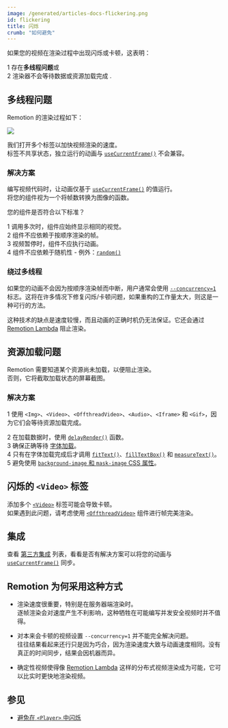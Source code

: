 ```yaml
---
image: /generated/articles-docs-flickering.png
id: flickering
title: 闪烁
crumb: "如何避免"
---
```


<YouTube
  minutes={6}
  href="https://www.youtube.com/watch?v=M7BOPECeqV8"
  thumb="https://i.ytimg.com/vi/M7BOPECeqV8/hq720.jpg"
  title="在 Remotion 中避免这个常见错误"
/>

如果您的视频在渲染过程中出现闪烁或卡顿，这表明：

<Step>1</Step> 存在<strong>多线程问题</strong>或 <br />
<Step>2</Step> 渲染器不会等待数据或资源加载完成
.

## 多线程问题

Remotion 的渲染过程如下：

<img src="/img/parallel-rendering.png" />

我们打开多个标签以加快视频渲染的速度。  
标签不共享状态，独立运行的动画与 [`useCurrentFrame()`](/docs/use-current-frame) 不会兼容。

### 解决方案

编写视频代码时，让动画仅基于 [`useCurrentFrame()`](/docs/use-current-frame) 的值运行。  
将您的组件视为一个将帧数转换为图像的函数。

您的组件是否符合以下标准？

<Step>1</Step> 调用多次时，组件应始终显示相同的视觉。
<br />
<Step>2</Step> 组件不应依赖于按顺序渲染的帧。
<br />
<Step>3</Step> 视频暂停时，组件不应执行动画。
<br />
<Step>4</Step> 组件不应依赖于随机性 - 例外：<a href="/docs/random"><code>random()</code></a>

### 绕过多线程

如果您的动画不会因为按顺序渲染帧而中断，用户通常会使用 [`--concurrency=1`](/docs/cli/render#--concurrency) 标志。这将在许多情况下修复闪烁/卡顿问题，如果重构的工作量太大，则这是一种可行的方法。

这种技术的缺点是速度较慢，而且动画的正确时机仍无法保证。它还会通过 [Remotion Lambda](/lambda) 阻止渲染。

## 资源加载问题

Remotion 需要知道某个资源尚未加载，以便阻止渲染。  
否则，它将截取加载状态的屏幕截图。

### 解决方案

<Step>1</Step> 使用 <a><code>&lt;Img&gt;</code></a>、<a><code>&lt;Video&gt;</code></a>、<a><code>&lt;OffthreadVideo&gt;</code></a>、<a><code>&lt;Audio&gt;</code></a>、<a><code>&lt;Iframe&gt;</code></a> 和 <a><code>&lt;Gif&gt;</code></a>，因为它们会等待资源加载完成。<br />

<Step>2</Step> 在加载数据时，使用 <a href="/docs/delay-render"><code>delayRender()</code></a> 函数。<br />
<Step>3</Step> 确保正确等待 <a href="/docs/fonts">字体加载</a>。<br />
<Step>4</Step> 只有在字体加载完成后才调用 <a href="/docs/layout-utils/fit-text"><code>fitText()</code></a>、<a href="/docs/layout-utils/fill-text-box"><code>fillTextBox()</code></a> 和 <a href="/docs/layout-utils/measure-text"><code>measureText()</code></a>。<br />
<Step>5</Step> 避免使用 <a href="/docs/troubleshooting/background-image"><code>background-image</code> 和 <code>mask-image</code> CSS 属性</a>。

## 闪烁的 `<Video>` 标签

添加多个 [`<Video>`](/docs/video) 标签可能会导致卡顿。  
如果遇到此问题，请考虑使用 [`<OffthreadVideo>`](/docs/offthreadvideo) 组件进行帧完美渲染。

## 集成

查看 [第三方集成](/docs/third-party) 列表，看看是否有解决方案可以将您的动画与 [`useCurrentFrame()`](/docs/use-current-frame) 同步。

## Remotion 为何采用这种方式

- 渲染速度很重要，特别是在服务器端渲染时。  
  逐帧渲染会对速度产生不利影响，这种牺牲在可能编写并发安全视频时并不值得。

- 对本来会卡顿的视频设置 `--concurrency=1` 并不能完全解决问题。  
  往往结果看起来还行只是因为巧合，因为渲染速度大致与动画速度相同。没有真正的时间同步，结果会因机器而异。

- 确定性视频使得像 [Remotion Lambda](/docs/lambda) 这样的分布式视频渲染成为可能，它可以比实时更快地渲染视频。

## 参见

- [避免在 `<Player>` 中闪烁](/docs/troubleshooting/player-flicker) 

